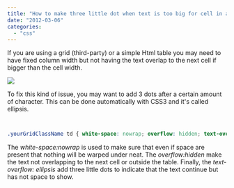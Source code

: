 ```yaml
---
title: "How to make three little dot when text is too big for cell in a table?"
date: "2012-03-06"
categories: 
  - "css"
---
```


If you are using a grid (third-party) or a simple Html table you may need to have fixed column width but not having the text overlap to the next cell if bigger than the cell width.

![](images/ellipsis-400x186.png)

To fix this kind of issue, you may want to add 3 dots after a certain amount of character. This can be done automatically with CSS3 and it's called ellipsis.


```css


.yourGridClassName td { white-space: nowrap; overflow: hidden; text-overflow: ellipsis } 
```


The _white-space:nowrap_ is used to make sure that even if space are present that nothing will be warped under neat. The _overflow:hidden_ make the text not overlapping to the next cell or outside the table. Finally, the _text-overflow: ellipsis_ add three little dots to indicate that the text continue but has not space to show.
